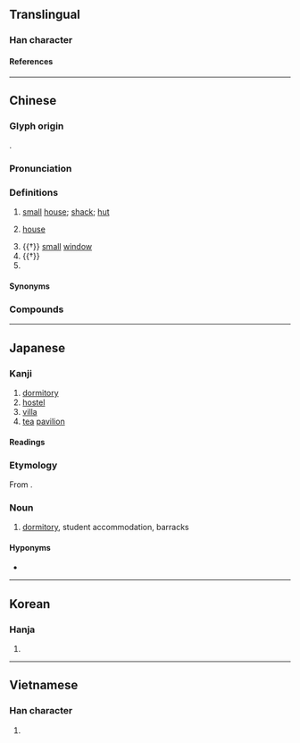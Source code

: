 {{also|㝋}}
{{character info/new}}
==Translingual==

===Han character===
{{Han char|rn=40|rad=宀|as=12|sn=15|four=30906|canj=JKCF|ids=⿱宀尞}}

====References====
{{Han ref|kx=0292.100|dkj=07325|dj=0578.080|hdz=20953.070|uh=5BEE}}

----

==Chinese==
{{zh-forms|alt=㝋-second round simplified}}

===Glyph origin===
{{Han etym}}
{{Han compound|宀|尞|ls=psc|c1=s|c2=p}}.

===Pronunciation===
{{zh-pron
|m=liáo
|c=liu4
|h=pfs=
|md=
|mn=liâu
|w=
|mc=y
|oc=y
|cat=n,pn
}}

===Definitions===
{{zh-hanzi}}

# {{lb|zh|literary|or|dialectal}} [[small]] [[house]]; [[shack]]; [[hut]]
# {{lb|zh|Shehua}} [[house]] {{gl|building for living}}
# {{†}} [[small]] [[window]]
# {{†}} {{zh-original|僚|[[government]] [[official]]s}}
# {{surname|zh}}

====Synonyms====
{{zh-dial|房子}}

===Compounds===
{{zh-der|馬打寮|倡寮|工寮|娼寮|寮寀|寮國|寮佐|田寮|柴寮|枋寮鄉|百寮|麥寮鄉|草寮|貢寮|枋寮|大寮|忠寮|後寮}}

----

==Japanese==

===Kanji===
{{ja-kanji|grade=c|rs=宀12}}

# [[dormitory]]
# [[hostel]]
# [[villa]]
# [[tea]] [[pavilion]]

====Readings====
{{ja-readings
|goon=りょう<れう
|kanon=りょう<れう
|kun=つかさ-
}}

===Etymology===
{{ja-kanjitab|りょう|yomi=o}}
From {{etyl|zhx|ja}}.

===Noun===
{{ja-noun|りょう|hhira=れう}}

# [[dormitory]], student accommodation, barracks

====Hyponyms====
* {{ja-r|学寮|がくりょう}}

----

==Korean==

===Hanja===
{{ko-hanja|hangeul=[[료]]|rv=ryo|mr=ryo}}

# {{rfdef|ko|sort=宀12}}

----

==Vietnamese==

===Han character===
{{vi-readings|rs=宀12|reading=[[lều]], [[liêu]]}}

# {{rfdef|vi|sort=宀12}}

{{cln|vi|Han tu}}